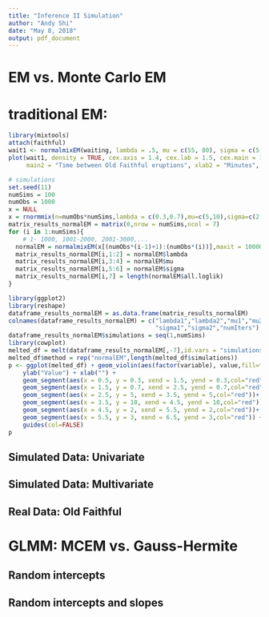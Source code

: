```yaml
---
title: "Inference II Simulation"
author: "Andy Shi"
date: "May 8, 2018"
output: pdf_document
---
```


# EM vs. Monte Carlo EM
# traditional EM:
```r
library(mixtools)
attach(faithful)
wait1 <- normalmixEM(waiting, lambda = .5, mu = c(55, 80), sigma = c(5,5))
plot(wait1, density = TRUE, cex.axis = 1.4, cex.lab = 1.5, cex.main = 1.5,
     main2 = "Time between Old Faithful eruptions", xlab2 = "Minutes", whichplots = 2)

# simulations
set.seed(11)
numSims = 100
numObs = 1000
x = NULL
x = rnormmix(n=numObs*numSims,lambda = c(0.3,0.7),mu=c(5,10),sigma=c(2,3)) # generate the data
matrix_results_normalEM = matrix(0,nrow = numSims,ncol = 7)
for (i in 1:numSims){
    # 1- 1000, 1001-2000, 2001-3000,...
  normalEM = normalmixEM(x[(numObs*(i-1)+1):(numObs*(i))],maxit = 10000)
  matrix_results_normalEM[i,1:2] = normalEM$lambda
  matrix_results_normalEM[i,3:4] = normalEM$mu
  matrix_results_normalEM[i,5:6] = normalEM$sigma
  matrix_results_normalEM[i,7] = length(normalEM$all.loglik)
}

library(ggplot2)
library(reshape)
dataframe_results_normalEM = as.data.frame(matrix_results_normalEM)
colnames(dataframe_results_normalEM) = c("lambda1","lambda2","mu1","mu2",
                                         "sigma1","sigma2","numIters")
dataframe_results_normalEM$simulations = seq(1,numSims)
library(cowplot)
melted_df = melt(dataframe_results_normalEM[,-7],id.vars = "simulations")
melted_df$method = rep("normalEM",length(melted_df$simulations))
p <- ggplot(melted_df) + geom_violin(aes(factor(variable), value,fill=factor(method))) +
    ylab("Value") + xlab("") +
    geom_segment(aes(x = 0.5, y = 0.3, xend = 1.5, yend = 0.3,col="red")) +
    geom_segment(aes(x = 1.5, y = 0.7, xend = 2.5, yend = 0.7,col="red"))+
    geom_segment(aes(x = 2.5, y = 5, xend = 3.5, yend = 5,col="red"))+
    geom_segment(aes(x = 3.5, y = 10, xend = 4.5, yend = 10,col="red"))+
    geom_segment(aes(x = 4.5, y = 2, xend = 5.5, yend = 2,col="red"))+
    geom_segment(aes(x = 5.5, y = 3, xend = 6.5, yend = 3,col="red")) + 
    guides(col=FALSE)
p

```


## Simulated Data: Univariate

## Simulated Data: Multivariate 

## Real Data: Old Faithful

# GLMM: MCEM vs. Gauss-Hermite

## Random intercepts

## Random intercepts and slopes
